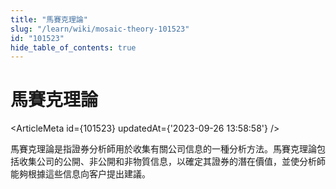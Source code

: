 ```yaml
---
title: "馬賽克理論"
slug: "/learn/wiki/mosaic-theory-101523"
id: "101523"
hide_table_of_contents: true
---
```



# 馬賽克理論

<ArticleMeta id={101523} updatedAt={'2023-09-26 13:58:58'} />
<div className='border-solid border-b border-t-0 my-4 border-[var(--ifm-color-gray-300)]' />

馬賽克理論是指證券分析師用於收集有關公司信息的一種分析方法。馬賽克理論包括收集公司的公開、非公開和非物質信息，以確定其證券的潛在價值，並使分析師能夠根據這些信息向客户提出建議。
